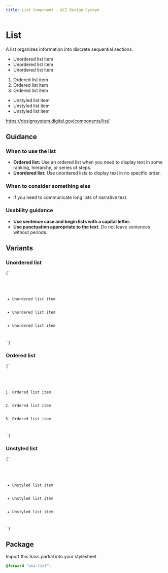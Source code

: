 ```yaml
---
title: List Component - NCI Design System
---
```



# List

A list organizes information into discrete sequential sections.

<div className="display-flex flex-row flex-justify bg-base-lightest padding-3">
	<ul className="usa-list margin-y-0">
		<li>Unordered list item</li>
		<li>Unordered list item</li>
		<li>Unordered list item</li>
	</ul>
	<ol className="usa-list margin-y-0">
		<li>Ordered list item</li>
		<li>Ordered list item</li>
		<li>Ordered list item</li>
	</ol>
	<ul className="usa-list usa-list--unstyled">
		<li>Unstyled list item</li>
		<li>Unstyled list item</li>
		<li>Unstyled list item</li>
	</ul>
</div>

https://designsystem.digital.gov/components/list/

## Guidance

### When to use the list

- **Ordered list:** Use an ordered list when you need to display text in some ranking, hierarchy, or series of steps.
- **Unordered list:** Use unordered lists to display text in no specific order.

### When to consider something else

- If you need to communicate long lists of narrative text.

### Usability guidance

- **Use sentence case and begin lists with a capital letter.**
- **Use punctuation appropriate to the text.** Do not leave sentences without periods.

## Variants

### Unordered list

<Tabs label="code">

<TabItem displayText="HTML" id="html">

<Code className="html">{`
<ul class="usa-list">
  <li>Unordered list item</li>
  <li>Unordered list item</li>
  <li>Unordered list item</li>
</ul>
`}</Code>

</TabItem>
</Tabs>

### Ordered list

<Tabs label="code">

<TabItem displayText="HTML" id="html">

<Code className="html">{`
<ol class="usa-list">
  <li>Ordered list item</li>
  <li>Ordered list item</li>
  <li>Ordered list item</li>
</ol>
`}</Code>

</TabItem>

</Tabs>

### Unstyled list

<Tabs label="code">

<TabItem displayText="HTML" id="html">

<Code className="html">{`
<ul class="usa-list usa-list--unstyled">
  <li>Unstyled list item</li>
  <li>Unstyled list item</li>
  <li>Unstyled list item</li>
</ul>
`}</Code>

</TabItem>

</Tabs>

## Package

Import this Sass partial into your stylesheet

```scss nopreview
@forward "usa-list";
```
